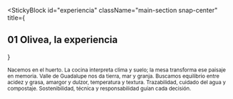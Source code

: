 
<StickyBlock
  id="experiencia"
  className="main-section snap-center"
  title={<Reveal preset="left" distance={36}><h2 className="text-2xl md:text-4xl font-semibold">01 Olivea, la experiencia</h2></Reveal>}
>
  <Sub id="origen" preset="blur-up">
    Nacemos en el huerto. La cocina interpreta clima y suelo; la mesa transforma ese paisaje en memoria.
  </Sub>

  <Sub id="equilibrio" preset="up">
    Valle de Guadalupe nos da tierra, mar y granja. Buscamos equilibrio entre acidez y grasa, amargor y dulzor, temperatura y textura.
  </Sub>

  <ParallaxImage src="/images/farm/garden.jpg" alt="Huerto" heightVh={46} speed={0.22} />

  <Sub id="valores" preset="fade">
    Trazabilidad, cuidado del agua y compostaje. Sostenibilidad, técnica y responsabilidad guían cada decisión.
  </Sub>
</StickyBlock>
